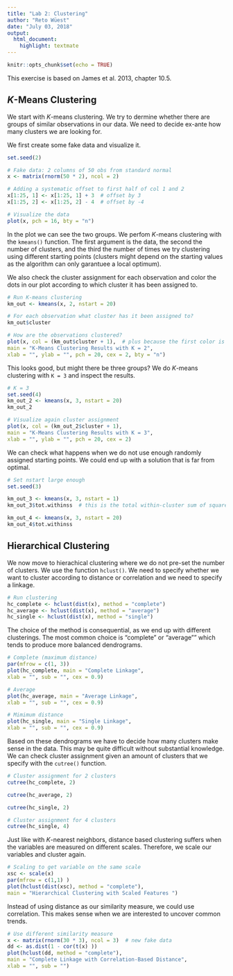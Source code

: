 ```yaml
---
title: "Lab 2: Clustering"
author: "Reto Wüest"
date: "July 03, 2018"
output:
  html_document:
    highlight: textmate
---
```


```r
knitr::opts_chunk$set(echo = TRUE)
```

This exercise is based on James et al. 2013, chapter 10.5.

## *K*-Means Clustering

We start with *K*-means clustering. We try to dermine whether there are groups of similar observations in our data. We need to decide ex-ante how many clusters we are looking for.

We first create some fake data and visualize it.

```r
set.seed(2)

# Fake data: 2 columns of 50 obs from standard normal
x <- matrix(rnorm(50 * 2), ncol = 2)

# Adding a systematic offset to first half of col 1 and 2
x[1:25, 1] <- x[1:25, 1] + 3  # offset by 3
x[1:25, 2] <- x[1:25, 2] - 4  # offset by -4

# Visualize the data
plot(x, pch = 16, bty = "n")
```

In the plot we can see the two groups. We perfom *K*-means clustering with the `kmeans()` function. The first argument is the data, the second the number of clusters, and the third the number of times we try clustering using different starting points (clusters might depend on the starting values as the algorithm can only garantuee a local optimum).

We also check the cluster assignment for each observation and color the dots in our plot according to which cluster it has been assigned to.

```r
# Run K-means clustering
km_out <- kmeans(x, 2, nstart = 20)

# For each observation what cluster has it been assigned to?
km_out$cluster
```

```r
# How are the observations clustered?
plot(x, col = (km_out$cluster + 1),  # plus because the first color is black 
main = "K-Means Clustering Results with K = 2", 
xlab = "", ylab = "", pch = 20, cex = 2, bty = "n")
```

This looks good, but might there be three groups? We do *K*-means clustering with `K = 3` and inspect the results.

```r
# K = 3
set.seed(4)
km_out_2 <- kmeans(x, 3, nstart = 20)
km_out_2
```

```r
# Visualize again cluster assignment
plot(x, col = (km_out_2$cluster + 1), 
main = "K-Means Clustering Results with K = 3", 
xlab = "", ylab = "", pch = 20, cex = 2)
```

We can check what happens when we do not use enough randomly assigned starting points. We could end up with a solution that is far from optimal.

```r
# Set nstart large enough
set.seed(3)

km_out_3 <- kmeans(x, 3, nstart = 1)
km_out_3$tot.withinss  # this is the total within-cluster sum of squares, which we seek to minimize by performing K-means clustering

km_out_4 <- kmeans(x, 3, nstart = 20)
km_out_4$tot.withinss
```

## Hierarchical Clustering

We now move to hierachical clustering where we do not pre-set the number of clusters. We use the function `hclust()`. We need to specify whether we want to cluster according to distance or correlation and we need to specify a linkage.

```r
# Run clustering
hc_complete <- hclust(dist(x), method = "complete")
hc_average <- hclust(dist(x), method = "average")
hc_single <- hclust(dist(x), method = "single")
```

The choice of the method is consequential, as we end up with different clusterings. The most common choice is "complete" or "average"" which tends to produce more balanced dendrograms.

```r
# Complete (maximum distance)
par(mfrow = c(1, 3))
plot(hc_complete, main = "Complete Linkage", 
xlab = "", sub = "", cex = 0.9)

# Average
plot(hc_average, main = "Average Linkage", 
xlab = "", sub = "", cex = 0.9)

# Mimimum distance
plot(hc_single, main = "Single Linkage", 
xlab = "", sub = "", cex = 0.9)
```

Based on these dendrograms we have to decide how many clusters make sense in the data. This may be quite difficult without substantial knowledge. We can check cluster assignment given an amount of clusters that we specify with the `cutree()` function.

```r
# Cluster assignment for 2 clusters
cutree(hc_complete, 2)

cutree(hc_average, 2)

cutree(hc_single, 2)

# Cluster assignment for 4 clusters
cutree(hc_single, 4)
```

Just like with *K*-nearest neighbors, distance based clustering suffers when the variables are measured on different scales. Therefore, we scale our variables and cluster again.

```r
# Scaling to get variable on the same scale
xsc <- scale(x)
par(mfrow = c(1,1) )
plot(hclust(dist(xsc), method = "complete"), 
main = "Hierarchical Clustering with Scaled Features ")
```

Instead of using distance as our similarity measure, we could use correlation. This makes sense when we are interested to uncover common trends.

```r
# Use different similarity measure
x <- matrix(rnorm(30 * 3), ncol = 3)  # new fake data
dd <- as.dist(1 - cor(t(x) ))
plot(hclust(dd, method = "complete"), 
main = "Complete Linkage with Correlation-Based Distance", 
xlab = "", sub = "")
```
